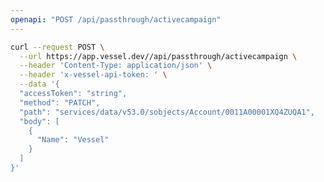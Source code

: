 ```yaml
---
openapi: "POST /api/passthrough/activecampaign"
---
```


<RequestExample>

```bash Request
curl --request POST \
  --url https://app.vessel.dev//api/passthrough/activecampaign \
  --header 'Content-Type: application/json' \
  --header 'x-vessel-api-token: ' \
  --data '{
  "accessToken": "string",
  "method": "PATCH",
  "path": "services/data/v53.0/sobjects/Account/0011A00001XQ4ZUQA1",
  "body": [
    {
      "Name": "Vessel"
    }
  ]
}'
```

</RequestExample>


      